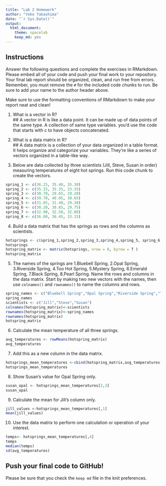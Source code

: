 ```yaml
---
title: "Lab 2 Homework"
author: "Yoko Takashima"
date: "`r Sys.Date()`"
output:
  html_document: 
    theme: spacelab
    keep_md: yes
---
```


## Instructions
Answer the following questions and complete the exercises in RMarkdown. Please embed all of your code and push your final work to your repository. Your final lab report should be organized, clean, and run free from errors. Remember, you must remove the `#` for the included code chunks to run. Be sure to add your name to the author header above.  

Make sure to use the formatting conventions of RMarkdown to make your report neat and clean!  

1. What is a vector in R?  
## A vector in R is like a data point. It can be made up of data points of the same type. A collection of same type variables. you'd use the code that starts with c to have objects concatenated. 

2. What is a data matrix in R?  
## A data matrix is a collection of your data organized in a table format. It helps organize and categorize your variables. They're like a series of vectors organized in a table-like way. 

3. Below are data collected by three scientists (Jill, Steve, Susan in order) measuring temperatures of eight hot springs. Run this code chunk to create the vectors.  
```r
spring_1 <- c(36.25, 35.40, 35.30)
spring_2 <- c(35.15, 35.35, 33.35)
spring_3 <- c(30.70, 29.65, 29.20)
spring_4 <- c(39.70, 40.05, 38.65)
spring_5 <- c(31.85, 31.40, 29.30)
spring_6 <- c(30.20, 30.65, 29.75)
spring_7 <- c(32.90, 32.50, 32.80)
spring_8 <- c(36.80, 36.45, 33.15)
```

4. Build a data matrix that has the springs as rows and the columns as scientists.  
```r
hotsprings <- c(spring_1,spring_2,spring_3,spring_4,spring_5, spring_6, spring_7, spring_8)
hotsprings
hotspring_matrix <- matrix(hotsprings, nrow = 8, byrow = T )
hotspring_matrix
```


5. The names of the springs are 1.Bluebell Spring, 2.Opal Spring, 3.Riverside Spring, 4.Too Hot Spring, 5.Mystery Spring, 6.Emerald Spring, 7.Black Spring, 8.Pearl Spring. Name the rows and columns in the data matrix. Start by making two new vectors with the names, then use `colnames()` and `rownames()` to name the columns and rows.
```r
spring_names <- c("Bluebell Spring","Opal Spring","Riverside Spring","Too Hot Spring","Mystery Spring","Emerald Spring","Black Spring","Pearl Spring")
spring_names
scientists <- c("Jill","Steve","Susan")
colnames(hotspring_matrix)<-scientists
rownames(hotspring_matrix)<-spring_names 
rownames(hotspring_matrix)
hotspring_matrix
```


6. Calculate the mean temperature of all three springs.
```r
avg_temperatures <- rowMeans(hotspring_matrix)
avg_temperatures
```
7. Add this as a new column in the data matrix.  
```r
hotsprings_mean_temperatures <-cbind(hotspring_matrix,avg_temperatures)
hotsprings_mean_temperatures
```

8. Show Susan's value for Opal Spring only.
```r
susan_opal <- hotsprings_mean_temperatures[2,3]
susan_opal

```


9. Calculate the mean for Jill's column only.  
```r
jill_values <-hotsprings_mean_temperatures[,1]
mean(jill_values)
```

10. Use the data matrix to perform one calculation or operation of your interest.
```r
temps<- hotsprings_mean_temperatures[,4]
temps
median(temps)
sd(avg_temperatures)
```

## Push your final code to GitHub!
Please be sure that you check the `keep md` file in the knit preferences.  